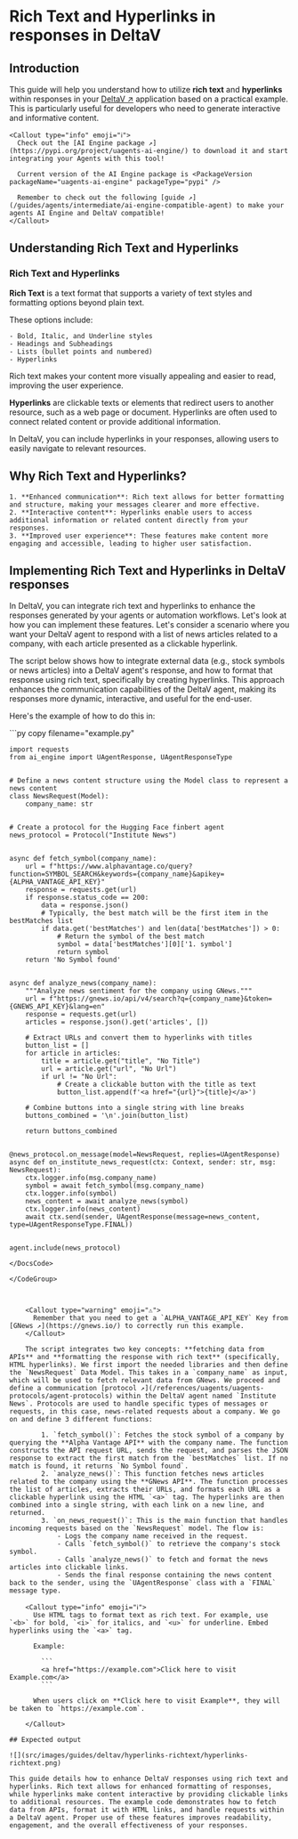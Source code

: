
# Rich Text and Hyperlinks in responses in DeltaV

## Introduction

This guide will help you understand how to utilize **rich text** and **hyperlinks** within responses in your [DeltaV ↗️](/concepts#deltav-and-the-ai-engine-enabling-user-interactions) application based on a practical example. This is particularly useful for developers who need to generate interactive and informative content.

    <Callout type="info" emoji="ℹ️">
      Check out the [AI Engine package ↗️](https://pypi.org/project/uagents-ai-engine/) to download it and start integrating your Agents with this tool!

      Current version of the AI Engine package is <PackageVersion packageName="uagents-ai-engine" packageType="pypi" />

      Remember to check out the following [guide ↗️](/guides/agents/intermediate/ai-engine-compatible-agent) to make your agents AI Engine and DeltaV compatible!
    </Callout>

## Understanding Rich Text and Hyperlinks

### Rich Text and Hyperlinks

**Rich Text** is a text format that supports a variety of text styles and formatting options beyond plain text.

These options include:

    - Bold, Italic, and Underline styles
    - Headings and Subheadings
    - Lists (bullet points and numbered)
    - Hyperlinks

Rich text makes your content more visually appealing and easier to read, improving the user experience.

**Hyperlinks** are clickable texts or elements that redirect users to another resource, such as a web page or document. Hyperlinks are often used to connect related content or provide additional information.

In DeltaV, you can include hyperlinks in your responses, allowing users to easily navigate to relevant resources.

## Why Rich Text and Hyperlinks?

    1. **Enhanced communication**: Rich text allows for better formatting and structure, making your messages clearer and more effective.
    2. **Interactive content**: Hyperlinks enable users to access additional information or related content directly from your responses.
    3. **Improved user experience**: These features make content more engaging and accessible, leading to higher user satisfaction.

## Implementing Rich Text and Hyperlinks in DeltaV responses

In DeltaV, you can integrate rich text and hyperlinks to enhance the responses generated by your agents or automation workflows. Let's look at how you can implement these features. Let's consider a scenario where you want your DeltaV agent to respond with a list of news articles related to a company, with each article presented as a clickable hyperlink.

The script below shows how to integrate external data (e.g., stock symbols or news articles) into a DeltaV agent's response, and how to format that response using rich text, specifically by creating hyperlinks. This approach enhances the communication capabilities of the DeltaV agent, making its responses more dynamic, interactive, and useful for the end-user.

Here's the example of how to do this in:

<GithubCodeSegment digest="ecfad8bc0e5de468f175398936318ae4">
    <CodeSegment
        path="https://github.com/fetchai/uAgent-Examples/blob/main/5-documentation/guides/agentverse/agentverse-functions/hyperlinks-and-rich-text-deltav/example.py"
        lineStart={1}
        lineEnd={58}
        hosted={true}
    />
</GithubCodeSegment>
<CodeGroup dynamic hasCopy isLocalHostedFile digest='ecfad8bc0e5de468f175398936318ae4'>

<DocsCode local={true}>
	```py copy filename="example.py"

	import requests
	from ai_engine import UAgentResponse, UAgentResponseType
	
	
	# Define a news content structure using the Model class to represent a news content
	class NewsRequest(Model):
	    company_name: str
	
	
	# Create a protocol for the Hugging Face finbert agent
	news_protocol = Protocol("Institute News")
	
	
	async def fetch_symbol(company_name):
	    url = f"https://www.alphavantage.co/query?function=SYMBOL_SEARCH&keywords={company_name}&apikey={ALPHA_VANTAGE_API_KEY}"
	    response = requests.get(url)
	    if response.status_code == 200:
	        data = response.json()
	        # Typically, the best match will be the first item in the bestMatches list
	        if data.get('bestMatches') and len(data['bestMatches']) > 0:
	            # Return the symbol of the best match
	            symbol = data['bestMatches'][0]['1. symbol']
	            return symbol
	    return 'No Symbol found'
	
	
	async def analyze_news(company_name):
	    """Analyze news sentiment for the company using GNews."""
	    url = f"https://gnews.io/api/v4/search?q={company_name}&token={GNEWS_API_KEY}&lang=en"
	    response = requests.get(url)
	    articles = response.json().get('articles', [])
	
	    # Extract URLs and convert them to hyperlinks with titles
	    button_list = []
	    for article in articles:
	        title = article.get("title", "No Title")
	        url = article.get("url", "No Url")
	        if url != "No Url":
	            # Create a clickable button with the title as text
	            button_list.append(f'<a href="{url}">{title}</a>')
	
	    # Combine buttons into a single string with line breaks
	    buttons_combined = '\n'.join(button_list)
	
	    return buttons_combined
	
	
	@news_protocol.on_message(model=NewsRequest, replies=UAgentResponse)
	async def on_institute_news_request(ctx: Context, sender: str, msg: NewsRequest):
	    ctx.logger.info(msg.company_name)
	    symbol = await fetch_symbol(msg.company_name)
	    ctx.logger.info(symbol)
	    news_content = await analyze_news(symbol)
	    ctx.logger.info(news_content)
	    await ctx.send(sender, UAgentResponse(message=news_content, type=UAgentResponseType.FINAL))
	
	
	agent.include(news_protocol)

```
</DocsCode>

</CodeGroup>



    <Callout type="warning" emoji="⚠️">
      Remember that you need to get a `ALPHA_VANTAGE_API_KEY` Key from [GNews ↗️](https://gnews.io/) to correctly run this example.
    </Callout>

    The script integrates two key concepts: **fetching data from APIs** and **formatting the response with rich text** (specifically, HTML hyperlinks). We first import the needed libraries and then define the `NewsRequest` Data Model. This takes in a `company_name` as input, which will be used to fetch relevant data from GNews. We proceed and define a communication [protocol ↗️](/references/uagents/uagents-protocols/agent-protocols) within the DeltaV agent named `Institute News`. Protocols are used to handle specific types of messages or requests, in this case, news-related requests about a company. We go on and define 3 different functions:

        1. `fetch_symbol()`: Fetches the stock symbol of a company by querying the **Alpha Vantage API** with the company name. The function constructs the API request URL, sends the request, and parses the JSON response to extract the first match from the `bestMatches` list. If no match is found, it returns `No Symbol found`.
        2. `analyze_news()`: This function fetches news articles related to the company using the **GNews API**. The function processes the list of articles, extracts their URLs, and formats each URL as a clickable hyperlink using the HTML `<a>` tag. The hyperlinks are then combined into a single string, with each link on a new line, and returned.
        3. `on_news_request()`: This is the main function that handles incoming requests based on the `NewsRequest` model. The flow is:
            - Logs the company name received in the request.
            - Calls `fetch_symbol()` to retrieve the company's stock symbol.
            - Calls `analyze_news()` to fetch and format the news articles into clickable links.
            - Sends the final response containing the news content back to the sender, using the `UAgentResponse` class with a `FINAL` message type.

    <Callout type="info" emoji="ℹ️">
      Use HTML tags to format text as rich text. For example, use `<b>` for bold, `<i>` for italics, and `<u>` for underline. Embed hyperlinks using the `<a>` tag.

      Example:

        ```
        <a href="https://example.com">Click here to visit Example.com</a>
        ```

      When users click on **Click here to visit Example**, they will be taken to `https://example.com`.

    </Callout>

## Expected output

![](src/images/guides/deltav/hyperlinks-richtext/hyperlinks-richtext.png)

This guide details how to enhance DeltaV responses using rich text and hyperlinks. Rich text allows for enhanced formatting of responses, while hyperlinks make content interactive by providing clickable links to additional resources. The example code demonstrates how to fetch data from APIs, format it with HTML links, and handle requests within a DeltaV agent. Proper use of these features improves readability, engagement, and the overall effectiveness of your responses.

